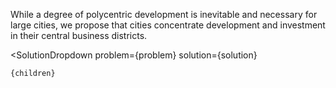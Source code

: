 

While a degree of polycentric development is inevitable and necessary for large cities, we propose that cities concentrate development and investment in their central business districts.

  <SolutionDropdown 
    problem={problem} 
    solution={solution}
  >
    {children}
  </SolutionDropdown>